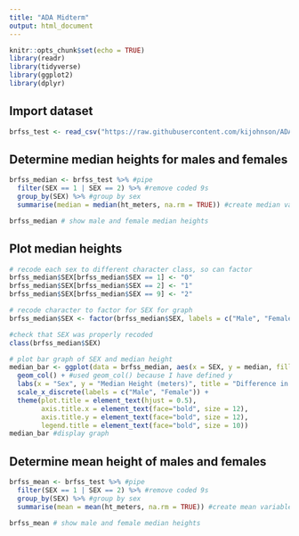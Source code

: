 ```yaml
---
title: "ADA Midterm"
output: html_document
---
```


```r
knitr::opts_chunk$set(echo = TRUE)
library(readr)
library(tidyverse)
library(ggplot2)
library(dplyr)
```

## Import dataset
```r
brfss_test <- read_csv("https://raw.githubusercontent.com/kijohnson/ADA-Fall-2021/master/BRFSS2017_10percent_v.csv") #import from GH
```

## Determine median heights for males and females
```r
brfss_median <- brfss_test %>% #pipe
  filter(SEX == 1 | SEX == 2) %>% #remove coded 9s
  group_by(SEX) %>% #group by sex
  summarise(median = median(ht_meters, na.rm = TRUE)) #create median variable and remove NAs

brfss_median # show male and female median heights
```

## Plot median heights
```r
# recode each sex to different character class, so can factor
brfss_median$SEX[brfss_median$SEX == 1] <- "0"
brfss_median$SEX[brfss_median$SEX == 2] <- "1"
brfss_median$SEX[brfss_median$SEX == 9] <- "2"

# recode character to factor for SEX for graph
brfss_median$SEX <- factor(brfss_median$SEX, labels = c("Male", "Female"))

#check that SEX was properly recoded
class(brfss_median$SEX)

# plot bar graph of SEX and median height
median_bar <- ggplot(data = brfss_median, aes(x = SEX, y = median, fill = SEX)) + #general attributes of bar plot
  geom_col() + #used geom_col() because I have defined y 
  labs(x = "Sex", y = "Median Height (meters)", title = "Difference in Median Height (meters) Among Sex") + # ~ aesthetics ~
  scale_x_discrete(labels = c("Male", "Female")) +
  theme(plot.title = element_text(hjust = 0.5), 
        axis.title.x = element_text(face="bold", size = 12),
        axis.title.y = element_text(face="bold", size = 12),
        legend.title = element_text(face="bold", size = 10))
median_bar #display graph
```

## Determine mean height of males and females
```r
brfss_mean <- brfss_test %>% #pipe
  filter(SEX == 1 | SEX == 2) %>% #remove coded 9s
  group_by(SEX) %>% #group by sex
  summarise(mean = mean(ht_meters, na.rm = TRUE)) #create mean variable and remove NAs

brfss_mean # show male and female median heights
```

